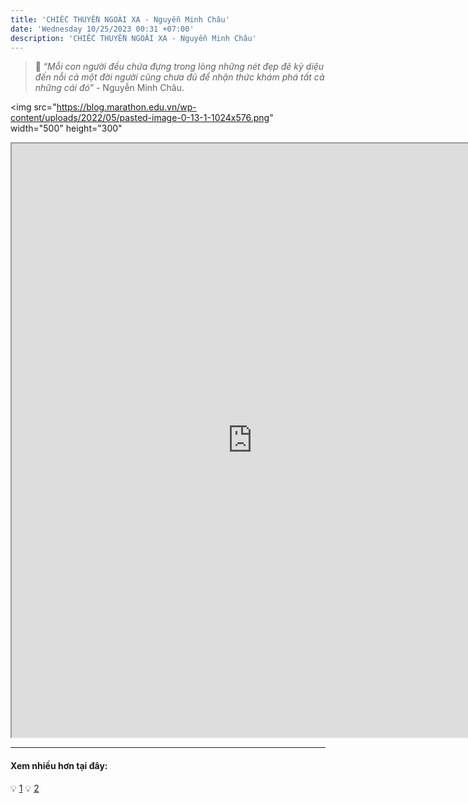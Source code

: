 ```yaml
---
title: 'CHIẾC THUYỀN NGOÀI XA - Nguyễn Minh Châu'
date: 'Wednesday 10/25/2023 00:31 +07:00'
description: 'CHIẾC THUYỀN NGOÀI XA - Nguyễn Minh Châu'
---
```


> 📝 “_Mỗi con người đều chứa đựng trong lòng những nét đẹp đẽ kỳ diệu đến nỗi cả một đời người cũng chưa đủ để nhận thức khám phá tất cả những cái đó_” - Nguyễn Minh Châu.

<img
   src="https://blog.marathon.edu.vn/wp-content/uploads/2022/05/pasted-image-0-13-1-1024x576.png"
   width="500"
   height="300"
></img>
<iframe
   src="https://drive.google.com/file/d/1AHm-9Vzxo_4chV5YYbJw65CBbm0z-qin/preview"
   width="770"
   height="950"
   allow="autoplay"
></iframe>

---

#### **Xem nhiều hơn tại đây:**

:bulb: [1](https://drive.google.com/drive/folders/1AEPzoBMFCdpH8cZhmqfPlw9eb144medb?usp=share_link)
:bulb: [2](https://drive.google.com/drive/folders/1epifkNbC78fX4fbqCmxNlBGm3YF2sDBL?usp=share_link)
